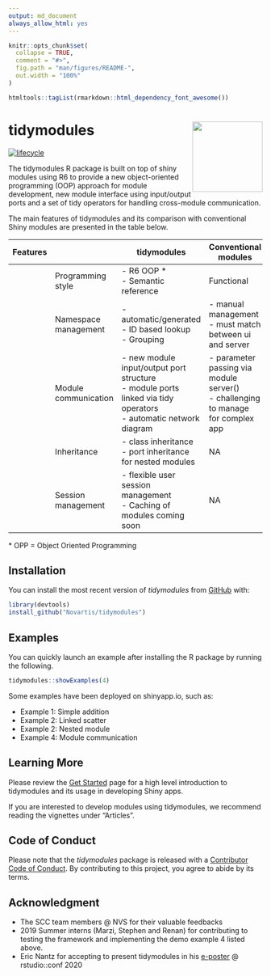 ```yaml
---
output: md_document
always_allow_html: yes
---
```


<!-- README.md is generated from README.Rmd. Please edit that file -->

```r
knitr::opts_chunk$set(
  collapse = TRUE,
  comment = "#>",
  fig.path = "man/figures/README-",
  out.width = "100%"
)
```

```r
htmltools::tagList(rmarkdown::html_dependency_font_awesome())
```

# tidymodules <img src="man/figures/logo.svg" align="right" height="139" />

[![lifecycle](https://img.shields.io/badge/lifecycle-experimental-orange.svg)](https://www.tidyverse.org/lifecycle/#experimental)

The tidymodules R package is built on top of shiny modules using R6 to provide a new object-oriented programming (OOP) approach for module development, new module interface using input/output ports and a set of tidy operators for handling cross-module communication. 

The main features of tidymodules and its comparison with conventional Shiny modules are presented in the table below.

| Features |              | tidymodules                                                                                                               | Conventional modules                                                                  |
|----|----------------------|---------------------------------------------------------------------------------------------------------------------------|---------------------------------------------------------------------------------------|
| [<i style="color:#285fa4;" class="fas fa-laptop-code fa-2x"></i>](articles/intro.html) | Programming style    | - R6 OOP * <br/> - Semantic reference                                                                                       | Functional                                                                            |
| [<i style="color:#285fa4;" class="fas fa-th-large fa-2x"></i>](articles/namespace.html) | Namespace management | - automatic/generated <br/> - ID based lookup <br/> - Grouping                                                                             | - manual management <br /> - must match between ui and server                         |
| [<i style="color:#285fa4;" class="fas fa-directions fa-2x"></i>](articles/communication.html) | Module communication | - new module input/output port structure <br/> - module ports linked via tidy operators <br/> - automatic network diagram | - parameter passing via module server() <br/> - challenging to manage for complex app |
| [<i style="color:#285fa4;" class="fas fa-sitemap fa-2x"></i>](articles/inheritance.html) | Inheritance          | - class inheritance <br/> - port inheritance for nested modules                                                           | NA                                                                                    |
| [<i style="color:#285fa4;" class="fas fa-users fa-2x"></i>](articles/session.html) | Session management   | - flexible user session management <br/> - Caching of modules coming soon                                                             | NA                                                                                    |

\* OPP = Object Oriented Programming

## Installation

You can install the most recent version of *tidymodules* from [GitHub](https://github.com/Novartis/tidymodules) with:

``` r
library(devtools)
install_github("Novartis/tidymodules")
```

## Examples

You can quickly launch an example after installing the R package by running the following.
``` r
tidymodules::showExamples(4)
```
Some examples have been deployed on shinyapp.io, such as: 

- Example 1: Simple addition [<i class="fas fa-rocket"></i>](https://tidymodules.shinyapps.io/1_simple_addition/)
- Example 2: Linked scatter [<i class="fas fa-rocket"></i>](https://tidymodules.shinyapps.io/2_linked_scatter/)
- Example 2: Nested module [<i class="fas fa-rocket"></i>](https://tidymodules.shinyapps.io/3_nested_modules/)
- Example 4: Module communication [<i class="fas fa-rocket"></i>](https://tidymodules.shinyapps.io/4_communication/)

## Learning More

Please review the [Get Started](articles/tidymodules.html) page for a high level introduction to tidymodules and its usage in developing Shiny apps.

If you are interested to develop modules using tidymodules, we recommend reading the vignettes under "Articles".

## Code of Conduct

Please note that the *tidymodules* package is released with a [Contributor Code of Conduct](CODE_OF_CONDUCT.md). By contributing to this project, you agree to abide by its terms.

## Acknowledgment

- The SCC team members @ NVS for their valuable feedbacks
- 2019 Summer interns (Marzi, Stephen and Renan) for contributing to testing the framework and implementing the demo example 4 listed above.
- Eric Nantz for accepting to present tidymodules in his [e-poster](https://rpodcast.shinyapps.io/highlights.shiny) @ rstudio::conf 2020
